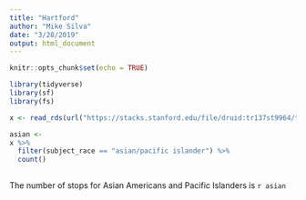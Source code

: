 ```yaml
---
title: "Hartford"
author: "Mike Silva"
date: "3/28/2019"
output: html_document
---
```


```r
knitr::opts_chunk$set(echo = TRUE)

library(tidyverse)
library(sf)
library(fs)
```

```r
x <- read_rds(url("https://stacks.stanford.edu/file/druid:tr137st9964/tr137st9964_ct_hartford_2019_02_25.rds"))
```

```r
asian <- 
x %>%
  filter(subject_race == "asian/pacific islander") %>%
  count()
  
```
The number of stops for Asian Americans and Pacific Islanders is `r asian`
